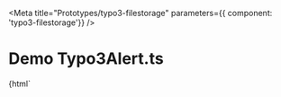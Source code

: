 
<Meta
  title="Prototypes/typo3-filestorage"
  parameters={{ component: 'typo3-filestorage'}}
  />

# Demo Typo3Alert.ts

<Preview>
    <Story name="Default View">
    {html`
        <div style="height: 98vh; display:flex; overflow: hidden;">
            <typo3-filestorage style="flex: 1"></typo3-filestorage>
        </div>
    `}
    </Story>
</Preview>
